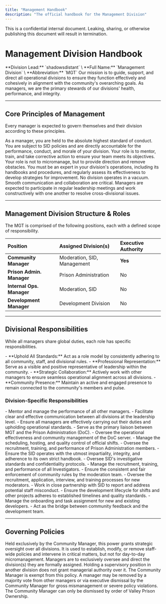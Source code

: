 ```yaml
---
title: "Management Handbook"
description: "The official handbook for the Management Division"
---
```


<Danger>
  This is a confidential internal document. Leaking, sharing, or otherwise publishing this document will result in termination.
</Danger>

# Management Division Handbook

<CardGroup cols={2}>
  <Card title="Division Overview" icon="sitemap">
    **Division Lead:** `shadowsdistant` \
     **Full Name:** `Management Division` \
     **Abbreviation:** `MGT`
  </Card>
  <Card title="Division Mission" icon="bullseye-arrow">
    Our mission is to guide, support, and direct all operational divisions to ensure they function effectively and cohesively in alignment with the community's overarching goals. As managers, we are the primary stewards of our divisions' health, performance, and integrity.
  </Card>
</CardGroup>

---

## Core Principles of Management

Every manager is expected to govern themselves and their division according to these principles.

<CardGroup cols={3}>
  <Card title="Leadership & Accountability" icon="stamp">
    As a manager, you are held to the absolute highest standard of conduct. You are subject to SID policies and are directly accountable for the performance, conduct, and morale of your division. Your role is to mentor, train, and take corrective action to ensure your team meets its objectives.
  </Card>
  <Card title="Strategic Oversight" icon="chess-board">
    Your role is not to micromanage, but to provide direction and remove obstacles. You must be an expert in your division's operations, including its handbooks and procedures, and regularly assess its effectiveness to develop strategies for improvement.
  </Card>
  <Card title="Inter-Divisional Collaboration" icon="handshake">
    No division operates in a vacuum. Smooth communication and collaboration are critical. Managers are expected to participate in regular leadership meetings and work constructively with one another to resolve cross-divisional issues.
  </Card>
</CardGroup>

---

## Management Division Structure & Roles

The MGT is comprised of the following positions, each with a defined scope of responsibility.

| Position                  | Assigned Division(s)        | Executive Authority |
| :------------------------ | :-------------------------- | :------------------ |
| **Community Manager**     | Moderation, SID, Management | **Yes**             |
| **Prison Admin. Manager** | Prison Administration       | No                  |
| **Internal Ops. Manager** | Moderation, SID             | No                  |
| **Development Manager**   | Development Division        | No                  |

---

## Divisional Responsibilities

While all managers share global duties, each role has specific responsibilities.

<Card title="Global Managerial Duties" icon="globe">
  - **Uphold All Standards:** Act as a role model by consistently adhering to all community, staff, and divisional rules.
  - **Professional Representation:** Serve as a visible and positive representative of leadership within the community.
  - **Strategic Collaboration:** Actively work with other managers to ensure seamless operational alignment across all divisions.
  - **Community Presence:** Maintain an active and engaged presence to remain connected to the community's members and pulse.
</Card>

### Division-Specific Responsibilities

<AccordionGroup>
  <Accordion title="Management Division (Community Manager)" icon="user-crown">
    - Mentor and manage the performance of all other managers.
    - Facilitate clear and effective communication between all divisions at the leadership level.
    - Ensure all managers are effectively carrying out their duties and upholding operational standards.
  </Accordion>
  <Accordion title="Prison Administration Division" icon="building-user">
    - Serve as the primary liaison between MGT and the Prison Administration (DoC).
    - Oversee the operational effectiveness and community management of the DoC server.
    - Manage the scheduling, hosting, and quality control of official shifts.
    - Oversee the recruitment, training, and performance of Prison Administration members.
  </Accordion>
  <Accordion title="Specialized Investigations Division (SID)" icon="user-secret">
    - Ensure the SID operates with the utmost impartiality, integrity, and adherence to its own strict handbook.
    - Oversee SID's investigative standards and confidentiality protocols.
    - Manage the recruitment, training, and performance of all Investigators.
  </Accordion>
  <Accordion title="Moderation Division" icon="gavel">
    - Ensure the consistent and fair enforcement of community rules by the moderation team.
    - Oversee the recruitment, application, interview, and training processes for new moderators.
    - Work in close partnership with SID to report and address potential staff misconduct.
  </Accordion>
  <Accordion title="Development Division" icon="code">
    - Ensure the development lifecycle for shifts and other projects adheres to established timelines and quality standards.
    - Manage the onboarding and task assignment for new and existing developers.
    - Act as the bridge between community feedback and the development team.
  </Accordion>
</AccordionGroup>

---

## Governing Policies

<CardGroup cols={3}>
  <Card title="Executive Authority" icon="crown">
    Held exclusively by the Community Manager, this power grants strategic oversight over all divisions. It is used to establish, modify, or remove staff-wide policies and intervene in critical matters, but not for day-to-day micromanagement.
  </Card>
  <Card title="Scope of Authority Policy" icon="diagram-project">
    Managers are to exclusively oversee and direct the division(s) they are formally assigned. Holding a supervisory position in another division does not grant managerial authority over it. The Community Manager is exempt from this policy.
  </Card>
  <Card title="Dismissal Policy" icon="user-xmark">
    A manager may be removed by a majority vote from other managers or via executive dismissal by the Community Manager for gross mismanagement or severe policy violations. The Community Manager can only be dismissed by order of Valley Prison Ownership.
  </Card>
</CardGroup>